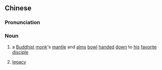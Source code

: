 {{also|衣钵}}
==Chinese==
{{zh-forms|s=衣钵|t2=衣鉢}}

===Pronunciation===
{{zh-pron
|m=yībō
|mn=i-poat
|cat=n
}}

===Noun===
{{zh-noun}}

# {{lb|zh|Buddhism}} a [[Buddhist]] [[monk]]'s [[mantle]] and [[alms]] [[bowl]] [[handed]] [[down]] to [[his]] [[favorite]] [[disciple]]
# {{lb|zh|Buddhism}} [[legacy]]